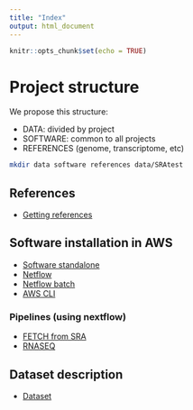 ```yaml
---
title: "Index"
output: html_document
---
```


```r
knitr::opts_chunk$set(echo = TRUE)
```

# Project structure

We propose this structure:

* DATA: divided by project
* SOFTWARE: common to all projects
* REFERENCES (genome, transcriptome, etc)

```bash
mkdir data software references data/SRAtest
```

## References 
+  [Getting references](references.html)

## Software installation in AWS

+  [Software standalone](software_minimal.html)
+  [Netflow](nextflow.html)
+  [Netflow batch](nextflow_batch.html)
+  [AWS CLI](awsclli.html)

### Pipelines (using nextflow)

+  [FETCH from SRA](sraFetch.html)
+  [RNASEQ](rnaseq.html)

## Dataset description

+  [Dataset](description.html)
